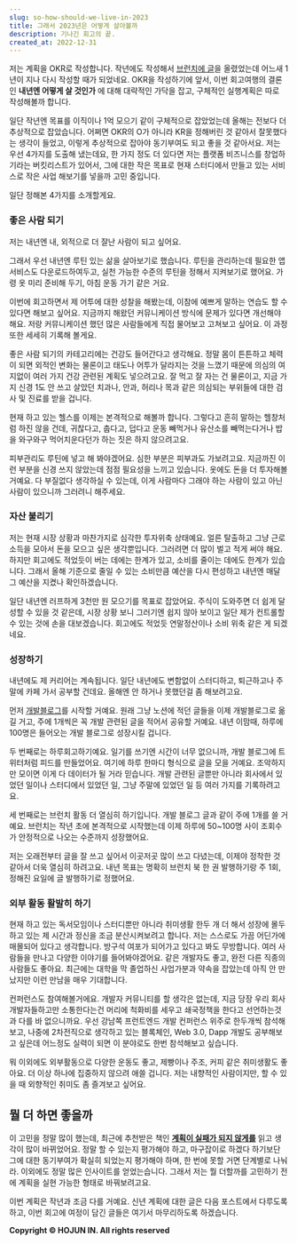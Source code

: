 ```yaml
---
slug: so-how-should-we-live-in-2023
title: 그래서 2023년은 어떻게 살아볼까
description: 기나긴 회고의 끝.
created_at: 2022-12-31
---
```


저는 계획을 OKR로 작성합니다. 작년에도 작성해서 [브런치에 글](https://brunch.co.kr/@dlsghwns/16)을
올렸었는데 어느새 1년이 지나 다시 작성할 때가 되었네요. OKR을 작성하기에 앞서, 이번 회고여행의 결론인 **내년엔 어떻게 살 것인가**
에 대해 대략적인 가닥을 잡고, 구체적인 실행계획은 따로 작성해볼까 합니다.

일단 작년엔 목표를 이직이나 1억 모으기 같이 구체적으로 잡았었는데 올해는 전보다 더 추상적으로 잡았습니다. 어쩌면 OKR의 O가 아니라
KR을 정해버린 것 같아서 잘못했다는 생각이 들었고, 이렇게 추상적으로 잡아야 동기부여도 되고 좋을 것 같아서요. 저는 우선 4가지를 도출해
냈는데요, 한 가지 정도 더 있다면 저는 플랫폼 비즈니스를 창업하기라는 버킷리스트가 있어서, 그에 대한 작은 목표로 현재 스터디에서 만들고
있는 서비스로 작은 사업 해보기를 넣을까 고민 중입니다.

일단 정해본 4가지를 소개할게요.

### 좋은 사람 되기

저는 내년엔 내, 외적으로 더 잘난 사람이 되고 싶어요.

그래서 우선 내년엔 루틴 있는 삶을 살아보기로 했습니다. 루틴을 관리하는데 필요한 앱 서비스도 다운로드하여두고, 실천 가능한 수준의 루틴을
정해서 지켜보기로 했어요. 가령 옷 미리 준비해 두기, 아침 운동 가기 같은 거요.

이번에 회고하면서 제 어투에 대한 성찰을 해봤는데, 이참에 예쁘게 말하는 연습도 할 수 있다면 해보고 싶어요. 지금까지 해왔던 커뮤니케이션
방식에 문제가 있다면 개선해야 해요. 저랑 커뮤니케이션 했던 많은 사람들에게 직접 물어보고 고쳐보고 싶어요. 이 과정 또한 세세히 기록해
볼게요.

좋은 사람 되기의 카테고리에는 건강도 들어간다고 생각해요. 정말 몸이 튼튼하고 체력이 되면 외적인 변화는 물론이고 태도나 어투가 달라지는
것을 느꼈기 때문에 의심의 여지없이 여러 가지 건강 관련된 계획도 넣으려고요. 잘 먹고 잘 자는 건 물론이고, 지금 가지 신경 1도 안 쓰고
살았던 치과나, 안과, 허리나 목과 같은 의심되는 부위들에 대한 검사 및 진료를 받을 겁니다.

현재 하고 있는 헬스를 이제는 본격적으로 해볼까 합니다. 그렇다고 흔히 말하는 헬창처럼 하진 않을 건데, 귀찮다고, 춥다고, 덥다고 운동
빼먹거나 유산소를 빼먹는다거나 밥을 와구와구 먹어치운다던가 하는 짓은 하지 않으려고요.

피부관리도 루틴에 넣고 해 봐야겠어요. 심한 부분은 피부과도 가보려고요. 지금까진 이런 부분을 신경 쓰지 않았는데 점점 필요성을 느끼고
있습니다. 옷에도 돈을 더 투자해볼 거예요. 다 부질없다 생각하실 수 있는데, 이게 사람마다 그래야 하는 사람이 있고 아닌 사람이 있으니까
그러려니 해주세요.

### 자산 불리기

저는 현재 시장 상황과 마찬가지로 심각한 투자위축 상태예요. 얼른 탈출하고 그냥 근로소득을 모아서 돈을 모으고 싶은 생각뿐입니다. 그러려면
더 많이 벌고 적게 써야 해요. 하지만 회고에도 적었듯이 버는 데에는 한계가 있고, 소비를 줄이는 데에도 한계가 있습니다. 그래서 올해
기준으로 줄일 수 있는 소비만큼 예산을 다시 편성하고 내년엔 매달 그 예산을 지켰나 확인하겠습니다.

일단 내년엔 러프하게 3천만 원 모으기를 목표로 잡았어요. 주식이 도와주면 더 쉽게 달성할 수 있을 것 같은데, 시장 상황 보니 그러기엔
쉽지 않아 보이고 일단 제가 컨트롤할 수 있는 것에 손을 대보겠습니다. 회고에도 적었듯 연말정산이나 소비 위축 같은 게 되겠네요.

### 성장하기

내년에도 제 커리어는 계속됩니다. 일단 내년에도 변함없이 스터디하고, 퇴근하고나 주말에 카페 가서 공부할 건데요. 올해엔 안 하거나 못했던걸
좀 해보려고요.

먼저 [개발블로그](https://hjinn.vercel.app/)를 시작할 거예요. 원래 그냥 노션에 적던 글들을 이제 개발블로그로 옮길
거고, 주에 1개씩은 꼭 개발 관련된 글을 적어서 공유할 거예요. 내년 이맘때, 하루에 100명은 들어오는 개발 블로그로 성장시킬 겁니다.

두 번째로는 하루회고하기예요. 일기를 쓰기엔 시간이 너무 없으니까, 개발 블로그에 트위터처럼 피드를 만들었어요. 여기에 하루 한마디 형식으로
글을 모을 거예요. 조악하지만 모이면 이게 다 데이터가 될 거라 믿습니다. 개발 관련된 글뿐만 아니라 회사에서 있었던 일이나 스터디에서
있었던 일, 그냥 주말에 있었던 일 등 여러 가지를 기록하려고요.

세 번째로는 브런치 활동 더 열심히 하기입니다. 개발 블로그 글과 같이 주에 1개를 쓸 거예요. 브런치는 작년 초에 본격적으로 시작했는데
이제 하루에 50~100명 사이 조회수가 안정적으로 나오는 수준까지 성장했어요.

저는 오래전부터 글을 잘 쓰고 싶어서 이곳저곳 많이 쓰고 다녔는데, 이제야 정착한 것 같아서 더욱 열심히 하려고요. 내년 목표는 명확히
브런치 북 한 권 발행하기랑 주 1회, 정해진 요일에 글 발행하기로 정했어요.

### 외부 활동 활발히 하기

현재 하고 있는 독서모임이나 스터디뿐만 아니라 취미생활 한두 개 더 해서 성장에 몰두하고 있는 제 시간과 정신을 조금 분산시켜보려고 합니다.
저는 스스로도 가끔 어딘가에 매몰되어 있다고 생각합니다. 방구석 여포가 되어가고 있다고 봐도 무방합니다. 여러 사람들을 만나고 다양한
이야기를 들어봐야겠어요. 같은 개발자도 좋고, 완전 다른 직종의 사람들도 좋아요. 최근에는 대학을 막 졸업하신 사업가분과 약속을 잡았는데
아직 안 만났지만 이런 만남을 매우 기대합니다.

컨퍼런스도 참여해볼거에요. 개발자 커뮤니티를 할 생각은 없는데, 지금 당장 우리 회사 개발자들하고만 소통한다는건 머리에 척화비를 세우고
쇄국정책을 한다고 선언하는것과 다를 바 없으니까요. 우선 강남쪽 프런트엔드 개발 컨퍼런스 위주로 한두개씩 참석해보고, 나중에 2차전직으로
생각하고 있는 블록체인, Web 3.0, Dapp 개발도 공부해보고 싶은데 어느정도 실력이 되면 이 분야로도 한번 참석해보고 싶습니다.

뭐 이외에도 외부활동으로 다양한 운동도 좋고, 제빵이나 주조, 커피 같은 취미생활도 좋아요. 더 이상 하나에 집중하지 않으려 애쓸 겁니다.
저는 내향적인 사람이지만, 할 수 있을 때 외향적인 취미도 좀 즐겨보고 싶어요.

## 뭘 더 하면 좋을까

이 고민을 정말 많이 했는데, 최근에 추천받은 책인 [**계획이 실패가 되지
않게를**](https://www.aladin.co.kr/shop/UsedShop/wuseditemall.aspx?ItemId=284078145)
읽고 생각이 많이 바뀌었어요. 정말 할 수 있는지 평가해야 하고, 마구잡이로 하겠다 하기보단 그에 대한 동기부여가 확실히 되었는지 평가해야
하며, 한 번에 못할 거면 단계별로 나눠라. 이외에도 정말 많은 인사이트를 얻었는습니다. 그래서 저는 뭘 더할까를 고민하기 전에 계획을 실현
가능한 형태로 바꿔보려고요.

이번 계획은 작년과 조금 다를 거예요. 신년 계획에 대한 글은 다음 포스트에서 다루도록 하고, 이번 회고에 여정이 담긴 글들은 여기서
마무리하도록 하겠습니다.

**Copyright © HOJUN IN. All rights reserved**
